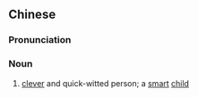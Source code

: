 {{also|机灵鬼}}
==Chinese==
{{zh-forms|s=机灵鬼|type=21}}

===Pronunciation===
{{zh-pron
|m=jīlíngguǐ
|c=gei1 ling4 gwai2
|cat=n
}}

===Noun===
{{zh-noun}}

# {{lb|zh|jocular|colloquial}} [[clever]] and quick-witted person; a [[smart]] [[child]]